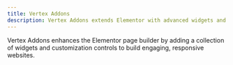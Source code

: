```yaml
---
title: Vertex Addons
description: Vertex Addons extends Elementor with advanced widgets and design options.
---
```


Vertex Addons enhances the Elementor page builder by adding a collection of widgets and customization controls to build engaging, responsive websites.
